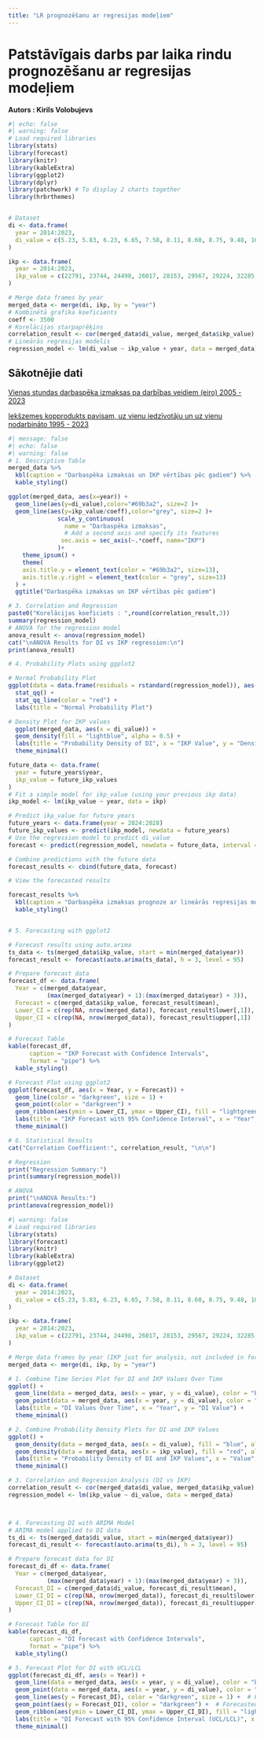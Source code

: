 ```yaml
---
title: "LR prognozēšanu ar regresijas modeļiem"
---
```


# Patstāvīgais darbs par laika rindu prognozēšanu ar regresijas modeļiem

**Autors : Kirils Volobujevs**

```r
#| echo: false
#| warning: false
# Load required libraries
library(stats)
library(forecast)
library(knitr)
library(kableExtra)
library(ggplot2)
library(dplyr)
library(patchwork) # To display 2 charts together
library(hrbrthemes)


# Dataset
di <- data.frame(
  year = 2014:2023,
  di_value = c(5.23, 5.83, 6.23, 6.65, 7.58, 8.11, 8.60, 8.75, 9.48, 10.48)
)

ikp <- data.frame(
  year = 2014:2023,
  ikp_value = c(22791, 23744, 24498, 26017, 28153, 29567, 29224, 32285, 36104, 39072)
)

# Merge data frames by year
merged_data <- merge(di, ikp, by = "year")
# Kombinētā grafika koeficients
coeff <- 3500
# Korelācijas starpaprēķins
correlation_result <- cor(merged_data$di_value, merged_data$ikp_value)
# Lineārās regresijas modelis
regression_model <- lm(di_value ~ ikp_value + year, data = merged_data)

```

## Sākotnējie dati

[Vienas stundas darbaspēka izmaksas pa darbības veidiem (eiro) 2005 - 2023](https://data.stat.gov.lv/pxweb/lv/OSP_PUB/START__EMP__DI__DIS/DIS010/)

[Iekšzemes kopprodukts pavisam, uz vienu iedzīvotāju un uz vienu nodarbināto 1995 - 2023](https://data.stat.gov.lv/pxweb/lv/OSP_PUB/START__VEK__IK__IKP/IKP010/)

```r
#| message: false
#| echo: false
#| warning: false
# 1. Descriptive Table
merged_data %>%
  kbl(caption = "Darbaspēka izmaksas un IKP vērtības pēc gadiem") %>%
  kable_styling()

ggplot(merged_data, aes(x=year)) + 
  geom_line(aes(y=di_value),color="#69b3a2", size=2 )+
  geom_line(aes(y=ikp_value/coeff),color="grey", size=2 )+
              scale_y_continuous(
                name = "Darbaspēka izmaksas",
                # Add a second axis and specify its features
               sec.axis = sec_axis(~.*coeff, name="IKP")
              )+
    theme_ipsum() +
    theme(
    axis.title.y = element_text(color = "#69b3a2", size=13),
    axis.title.y.right = element_text(color = "grey", size=13)
  ) +
  ggtitle("Darbaspēka izmaksas un IKP vērtības pēc gadiem")

```

```r
# 3. Correlation and Regression
paste0("Korelācijas koeficiets : ",round(correlation_result,3))
summary(regression_model)
# ANOVA for the regression model
anova_result <- anova(regression_model)
cat("\nANOVA Results for DI vs IKP regression:\n")
print(anova_result)

# 4. Probability Plots using ggplot2

# Normal Probability Plot
ggplot(data = data.frame(residuals = rstandard(regression_model)), aes(sample = residuals)) +
  stat_qq() +
  stat_qq_line(color = "red") +
  labs(title = "Normal Probability Plot")

# Density Plot for IKP values
  ggplot(merged_data, aes(x = di_value)) +
  geom_density(fill = "lightblue", alpha = 0.5) +
  labs(title = "Probability Density of DI", x = "IKP Value", y = "Density") +
  theme_minimal()
```

```r

future_data <- data.frame(
  year = future_years$year,
  ikp_value = future_ikp_values
)
# Fit a simple model for ikp_value (using your previous ikp data)
ikp_model <- lm(ikp_value ~ year, data = ikp)

# Predict ikp_value for future years
future_years <- data.frame(year = 2024:2028)
future_ikp_values <- predict(ikp_model, newdata = future_years)
# Use the regression model to predict di_value
forecast <- predict(regression_model, newdata = future_data, interval = "confidence")

# Combine predictions with the future data
forecast_results <- cbind(future_data, forecast)

# View the forecasted results
```
```r
forecast_results %>%
  kbl(caption = "Darbaspēka izmaksas prognoze ar lineārās regresijas modeli") %>%
  kable_styling()
```
```r

```






```r





# 5. Forecasting with ggplot2

# Forecast results using auto.arima
ts_data <- ts(merged_data$ikp_value, start = min(merged_data$year))
forecast_result <- forecast(auto.arima(ts_data), h = 3, level = 95)

# Prepare forecast data
forecast_df <- data.frame(
  Year = c(merged_data$year, 
           (max(merged_data$year) + 1):(max(merged_data$year) + 3)),
  Forecast = c(merged_data$ikp_value, forecast_result$mean),
  Lower_CI = c(rep(NA, nrow(merged_data)), forecast_result$lower[,1]),
  Upper_CI = c(rep(NA, nrow(merged_data)), forecast_result$upper[,1])
)

# Forecast Table
kable(forecast_df, 
      caption = "IKP Forecast with Confidence Intervals", 
      format = "pipe") %>%
  kable_styling()

# Forecast Plot using ggplot2
ggplot(forecast_df, aes(x = Year, y = Forecast)) +
  geom_line(color = "darkgreen", size = 1) +
  geom_point(color = "darkgreen") +
  geom_ribbon(aes(ymin = Lower_CI, ymax = Upper_CI), fill = "lightgreen", alpha = 0.5) +
  labs(title = "IKP Forecast with 95% Confidence Interval", x = "Year", y = "IKP Value") +
  theme_minimal()

# 6. Statistical Results
cat("Correlation Coefficient:", correlation_result, "\n\n")

# Regression
print("Regression Summary:")
print(summary(regression_model))

# ANOVA
print("\nANOVA Results:")
print(anova(regression_model))

```

```r
#| warning: false
# Load required libraries
library(stats)
library(forecast)
library(knitr)
library(kableExtra)
library(ggplot2)

# Dataset
di <- data.frame(
  year = 2014:2023,
  di_value = c(5.23, 5.83, 6.23, 6.65, 7.58, 8.11, 8.60, 8.75, 9.48, 10.48)
)

ikp <- data.frame(
  year = 2014:2023,
  ikp_value = c(22791, 23744, 24498, 26017, 28153, 29567, 29224, 32285, 36104, 39072)
)

# Merge data frames by year (IKP just for analysis, not included in forecast)
merged_data <- merge(di, ikp, by = "year")

# 1. Combine Time Series Plot for DI and IKP Values Over Time
ggplot() +
  geom_line(data = merged_data, aes(x = year, y = di_value), color = "blue", size = 1, linetype = "solid") +
  geom_point(data = merged_data, aes(x = year, y = di_value), color = "blue") +
  labs(title = "DI Values Over Time", x = "Year", y = "DI Value") +
  theme_minimal()

# 2. Combine Probability Density Plots for DI and IKP Values
ggplot() +
  geom_density(data = merged_data, aes(x = di_value), fill = "blue", alpha = 0.5) +
  geom_density(data = merged_data, aes(x = ikp_value), fill = "red", alpha = 0.5) +
  labs(title = "Probability Density of DI and IKP Values", x = "Value", y = "Density") +
  theme_minimal()

# 3. Correlation and Regression Analysis (DI vs IKP)
correlation_result <- cor(merged_data$di_value, merged_data$ikp_value)
regression_model <- lm(ikp_value ~ di_value, data = merged_data)



# 4. Forecasting DI with ARIMA Model
# ARIMA model applied to DI data
ts_di <- ts(merged_data$di_value, start = min(merged_data$year))
forecast_di_result <- forecast(auto.arima(ts_di), h = 3, level = 95)

# Prepare forecast data for DI
forecast_di_df <- data.frame(
  Year = c(merged_data$year, 
           (max(merged_data$year) + 1):(max(merged_data$year) + 3)),
  Forecast_DI = c(merged_data$di_value, forecast_di_result$mean),
  Lower_CI_DI = c(rep(NA, nrow(merged_data)), forecast_di_result$lower[,1]),
  Upper_CI_DI = c(rep(NA, nrow(merged_data)), forecast_di_result$upper[,1])
)

# Forecast Table for DI
kable(forecast_di_df, 
      caption = "DI Forecast with Confidence Intervals", 
      format = "pipe") %>%
  kable_styling()

# 5. Forecast Plot for DI with UCL/LCL
ggplot(forecast_di_df, aes(x = Year)) +
  geom_line(data = merged_data, aes(x = year, y = di_value), color = "blue", size = 1) +  # Original DI line
  geom_point(data = merged_data, aes(x = year, y = di_value), color = "blue") +  # Original DI points
  geom_line(aes(y = Forecast_DI), color = "darkgreen", size = 1) +  # Forecasted DI line
  geom_point(aes(y = Forecast_DI), color = "darkgreen") +  # Forecasted DI points
  geom_ribbon(aes(ymin = Lower_CI_DI, ymax = Upper_CI_DI), fill = "lightgreen", alpha = 0.5) +  # Confidence interval for DI
  labs(title = "DI Forecast with 95% Confidence Interval (UCL/LCL)", x = "Year", y = "DI Value") +
  theme_minimal()


```
